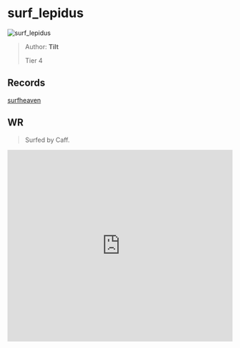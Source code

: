 
# surf_lepidus

![surf_lepidus](https://raw.githubusercontent.com/Sayt123/SurfMapPics/Maps-and-bonuses/csgo/surf_lepidus.jpg)

> Author: **Tilt**
>
> Tier 4

## Records

[surfheaven](https://surfheaven.eu/map/surf_lepidus)

## WR

> Surfed by Caff.

<iframe
width="100%"
height="430"
src="https://www.youtube.com/embed/w9Wug3zmLZo"
frameborder="0"
allow="accelerometer; autoplay; clipboard-write; encrypted-media; gyroscope; picture-in-picture"
allowFullScreen
/>

```md

[Surf Timer] - Caff finished in 01:35:99 (WR -00:01:09). Improving by 00:02:44
[Surf Timer] - Caff beat the map record! Rank: 1/856

Previous WR holder: synki


```
                